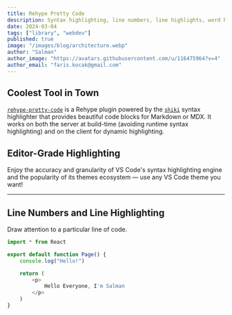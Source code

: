 ```yaml
---
title: Rehype Pretty Code
description: Syntax highlighting, line numbers, line highlights, word highlights
date: 2024-03-04
tags: ["library", "webdev"]
published: true
image: "/images/blog/architecture.webp"
author: "Salman"
author_image: "https://avatars.githubusercontent.com/u/116475964?v=4"
author_email: "faris.kocak@gmail.com"
---
```


## Coolest Tool in Town

[`rehype-pretty-code`](https://github.com/atomiks/rehype-pretty-code) is a Rehype plugin powered by the
[`shiki`](https://github.com/shikijs/shiki) syntax highlighter that provides beautiful code blocks for Markdown or MDX. It works on both the server at build-time (avoiding runtime syntax highlighting) and on the client for dynamic highlighting.

## Editor-Grade Highlighting

<span className="text-zinc-400/80 mix-blend-plus-lighter">
  Enjoy the accuracy and granularity of VS Code's syntax highlighting engine and
  the popularity of its themes ecosystem — use any VS Code theme you want!
</span>

---

## Line Numbers and Line Highlighting

Draw attention to a particular line of code.

```js {4} showLineNumbers
import * from React

export default function Page() {
    console.log("Hello!")

    return (
        <p>
            Hello Everyone, I'm Salman
        </p>
    )
}
```
